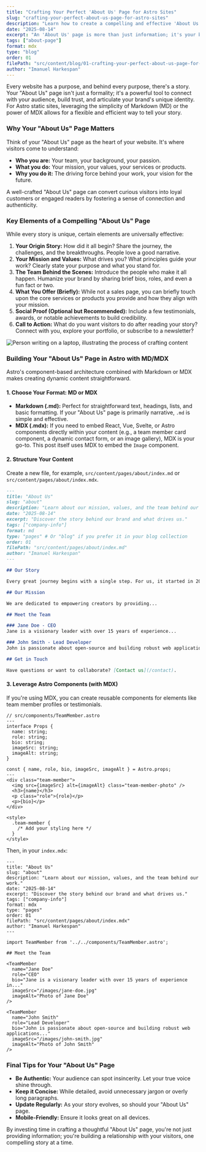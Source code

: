 ```yaml
---
title: "Crafting Your Perfect 'About Us' Page for Astro Sites"
slug: "crafting-your-perfect-about-us-page-for-astro-sites"
description: "Learn how to create a compelling and effective 'About Us' page for your Astro static site using MD/MDX, enhancing your brand's story and connection with visitors."
date: "2025-08-14"
excerpt: "An 'About Us' page is more than just information; it's your brand's story. Discover how to build an impactful one for your Astro site that resonates with your audience."
tags: ["about-page"]
format: mdx
type: "blog"
order: 01
filePath: "src/content/blog/01-crafting-your-perfect-about-us-page-for-astro-sites/index.mdx"
author: "Imanuel Harkespan"
---
```



Every website has a purpose, and behind every purpose, there's a story. Your "About Us" page isn't just a formality; it's a powerful tool to connect with your audience, build trust, and articulate your brand's unique identity. For Astro static sites, leveraging the simplicity of Markdown (MD) or the power of MDX allows for a flexible and efficient way to tell your story.

### Why Your "About Us" Page Matters

Think of your "About Us" page as the heart of your website. It's where visitors come to understand:

*   **Who you are:** Your team, your background, your passion.
*   **What you do:** Your mission, your values, your services or products.
*   **Why you do it:** The driving force behind your work, your vision for the future.

A well-crafted "About Us" page can convert curious visitors into loyal customers or engaged readers by fostering a sense of connection and authenticity.

### Key Elements of a Compelling "About Us" Page

While every story is unique, certain elements are universally effective:

1.  **Your Origin Story:** How did it all begin? Share the journey, the challenges, and the breakthroughs. People love a good narrative.
2.  **Your Mission and Values:** What drives you? What principles guide your work? Clearly state your purpose and what you stand for.
3.  **The Team Behind the Scenes:** Introduce the people who make it all happen. Humanize your brand by sharing brief bios, roles, and even a fun fact or two.
4.  **What You Offer (Briefly):** While not a sales page, you can briefly touch upon the core services or products you provide and how they align with your mission.
5.  **Social Proof (Optional but Recommended):** Include a few testimonials, awards, or notable achievements to build credibility.
6.  **Call to Action:** What do you want visitors to do after reading your story? Connect with you, explore your portfolio, or subscribe to a newsletter?

<Image src="https://images.pexels.com/photos/3184418/pexels-photo-3184418.jpeg?auto=compress&cs=tinysrgb&w=1260&h=750&dpr=1" alt="Person writing on a laptop, illustrating the process of crafting content" width={1280} height={720} />

### Building Your "About Us" Page in Astro with MD/MDX

Astro's component-based architecture combined with Markdown or MDX makes creating dynamic content straightforward.

#### 1. Choose Your Format: MD or MDX

*   **Markdown (.md):** Perfect for straightforward text, headings, lists, and basic formatting. If your "About Us" page is primarily narrative, `.md` is simple and effective.
*   **MDX (.mdx):** If you need to embed React, Vue, Svelte, or Astro components directly within your content (e.g., a team member card component, a dynamic contact form, or an image gallery), MDX is your go-to. This post itself uses MDX to embed the `Image` component.

#### 2. Structure Your Content

Create a new file, for example, `src/content/pages/about/index.md` or `src/content/pages/about/index.mdx`.

```md
---
title: "About Us"
slug: "about"
description: "Learn about our mission, values, and the team behind our work."
date: "2025-08-14"
excerpt: "Discover the story behind our brand and what drives us."
tags: ["company-info"]
format: md
type: "pages" # Or "blog" if you prefer it in your blog collection
order: 01
filePath: "src/content/pages/about/index.md"
author: "Imanuel Harkespan"
---

## Our Story

Every great journey begins with a single step. For us, it started in 2020...

## Our Mission

We are dedicated to empowering creators by providing...

## Meet the Team

### Jane Doe - CEO
Jane is a visionary leader with over 15 years of experience...

### John Smith - Lead Developer
John is passionate about open-source and building robust web applications...

## Get in Touch

Have questions or want to collaborate? [Contact us](/contact).
```

#### 3. Leverage Astro Components (with MDX)

If you're using MDX, you can create reusable components for elements like team member profiles or testimonials.

```astro
// src/components/TeamMember.astro
---
interface Props {
  name: string;
  role: string;
  bio: string;
  imageSrc: string;
  imageAlt: string;
}

const { name, role, bio, imageSrc, imageAlt } = Astro.props;
---
<div class="team-member">
  <img src={imageSrc} alt={imageAlt} class="team-member-photo" />
  <h3>{name}</h3>
  <p class="role">{role}</p>
  <p>{bio}</p>
</div>

<style>
  .team-member {
    /* Add your styling here */
  }
</style>
```

Then, in your `index.mdx`:

```mdx
---
title: "About Us"
slug: "about"
description: "Learn about our mission, values, and the team behind our work."
date: "2025-08-14"
excerpt: "Discover the story behind our brand and what drives us."
tags: ["company-info"]
format: mdx
type: "pages"
order: 01
filePath: "src/content/pages/about/index.mdx"
author: "Imanuel Harkespan"
---

import TeamMember from '../../components/TeamMember.astro';

## Meet the Team

<TeamMember
  name="Jane Doe"
  role="CEO"
  bio="Jane is a visionary leader with over 15 years of experience in..."
  imageSrc="/images/jane-doe.jpg"
  imageAlt="Photo of Jane Doe"
/>

<TeamMember
  name="John Smith"
  role="Lead Developer"
  bio="John is passionate about open-source and building robust web applications..."
  imageSrc="/images/john-smith.jpg"
  imageAlt="Photo of John Smith"
/>
```

### Final Tips for Your "About Us" Page

*   **Be Authentic:** Your audience can spot insincerity. Let your true voice shine through.
*   **Keep it Concise:** While detailed, avoid unnecessary jargon or overly long paragraphs.
*   **Update Regularly:** As your story evolves, so should your "About Us" page.
*   **Mobile-Friendly:** Ensure it looks great on all devices.

By investing time in crafting a thoughtful "About Us" page, you're not just providing information; you're building a relationship with your visitors, one compelling story at a time.